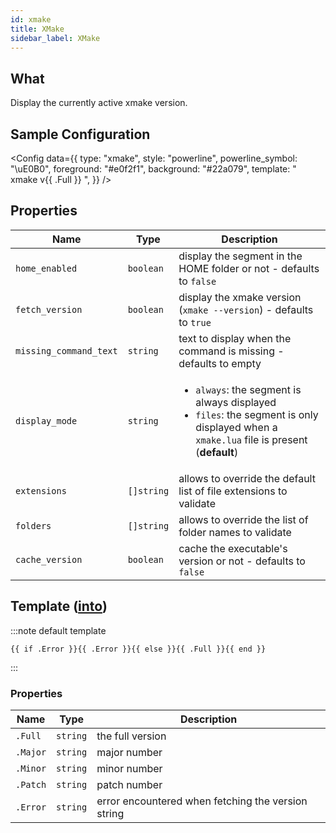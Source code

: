 ```yaml
---
id: xmake
title: XMake
sidebar_label: XMake
---
```


## What

Display the currently active xmake version.

## Sample Configuration


<Config
  data={{
    type: "xmake",
    style: "powerline",
    powerline_symbol: "\uE0B0",
    foreground: "#e0f2f1",
    background: "#22a079",
    template: " xmake v{{ .Full }} ",
  }}
/>

## Properties

| Name                   | Type       | Description                                                                                                                                                 |
| ---------------------- | ---------- | ----------------------------------------------------------------------------------------------------------------------------------------------------------- |
| `home_enabled`         | `boolean`  | display the segment in the HOME folder or not - defaults to `false`                                                                                         |
| `fetch_version`        | `boolean`  | display the xmake version (`xmake --version`) - defaults to `true`                                                                                          |
| `missing_command_text` | `string`   | text to display when the command is missing - defaults to empty                                                                                             |
| `display_mode`         | `string`   | <ul><li>`always`: the segment is always displayed</li><li>`files`: the segment is only displayed when a `xmake.lua` file is present (**default**)</li></ul> |
| `extensions`           | `[]string` | allows to override the default list of file extensions to validate                                                                                          |
| `folders`              | `[]string` | allows to override the list of folder names to validate                                                                                                    |
| `cache_version`        | `boolean`  | cache the executable's version or not - defaults to `false`                                                                                                 |

## Template ([into][templates])

:::note default template

```template
{{ if .Error }}{{ .Error }}{{ else }}{{ .Full }}{{ end }}
```

:::

### Properties

| Name     | Type     | Description                                        |
| -------- | -------- | -------------------------------------------------- |
| `.Full`  | `string` | the full version                                   |
| `.Major` | `string` | major number                                       |
| `.Minor` | `string` | minor number                                       |
| `.Patch` | `string` | patch number                                       |
| `.Error` | `string` | error encountered when fetching the version string |

[templates]: /docs/configuration/templates
